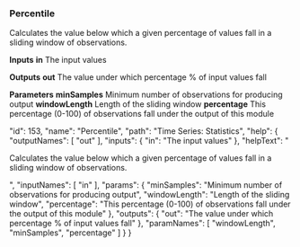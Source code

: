 ### Percentile

Calculates the value below which a given <span class="highlight">percentage</span> of values fall in a sliding window of observations.

**Inputs**
**in**
The input values


**Outputs**
**out**
The value under which <span class='highlight'>percentage</span> % of input values fall


**Parameters**
**minSamples**
Minimum number of observations for producing output
**windowLength**
Length of the sliding window
**percentage**
This percentage (0-100) of observations fall under the output of this module


  "id": 153,
  "name": "Percentile",
  "path": "Time Series: Statistics",
  "help": {
    "outputNames": [
      "out"
    ],
    "inputs": {
      "in": "The input values"
    },
    "helpText": "<p>Calculates the value below which a given <span class='highlight'>percentage</span> of values fall in a sliding window of observations.</p>",
    "inputNames": [
      "in"
    ],
    "params": {
      "minSamples": "Minimum number of observations for producing output",
      "windowLength": "Length of the sliding window",
      "percentage": "This percentage (0-100) of observations fall under the output of this module"
    },
    "outputs": {
      "out": "The value under which <span class='highlight'>percentage</span> % of input values fall"
    },
    "paramNames": [
      "windowLength",
      "minSamples",
      "percentage"
    ]
  }
}